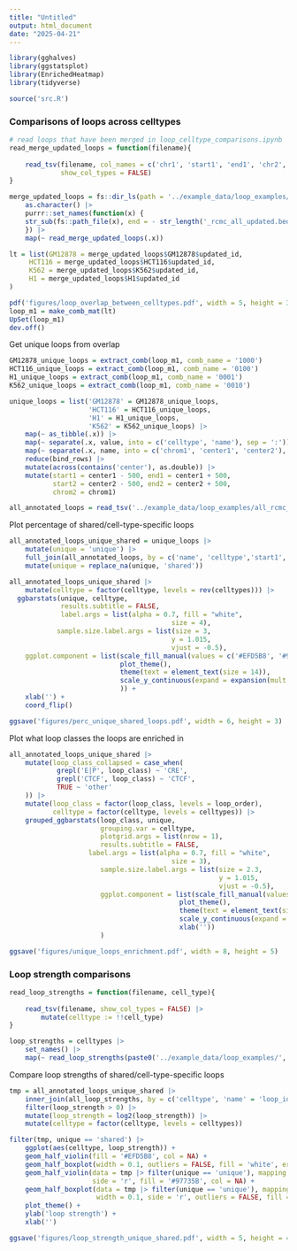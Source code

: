 ```yaml
---
title: "Untitled"
output: html_document
date: "2025-04-21"
---
```


```r
library(gghalves)
library(ggstatsplot)
library(EnrichedHeatmap)
library(tidyverse)
```

```r
source('src.R')
```

### Comparisons of loops across celltypes

```r
# read loops that have been merged in loop_celltype_comparisons.ipynb
read_merge_updated_loops = function(filename){
    
    read_tsv(filename, col_names = c('chr1', 'start1', 'end1', 'chr2', 'start2', 'end2', 'updated_id'),
             show_col_types = FALSE) 
}
```

```r
merge_updated_loops = fs::dir_ls(path = '../example_data/loop_examples/', glob = '*_updated.bedpe') |> 
    as.character() |> 
    purrr::set_names(function(x) {
    str_sub(fs::path_file(x), end = - str_length('_rcmc_all_updated.bedpe') - 1)
    }) |> 
    map(~ read_merge_updated_loops(.x))
```

```r
lt = list(GM12878 = merge_updated_loops$GM12878$updated_id,
     HCT116 = merge_updated_loops$HCT116$updated_id,
     K562 = merge_updated_loops$K562$updated_id,
     H1 = merge_updated_loops$H1$updated_id
)

pdf('figures/loop_overlap_between_celltypes.pdf', width = 5, height = 3)
loop_m1 = make_comb_mat(lt)
UpSet(loop_m1)
dev.off()
```

Get unique loops from overlap 

```r
GM12878_unique_loops = extract_comb(loop_m1, comb_name = '1000')
HCT116_unique_loops = extract_comb(loop_m1, comb_name = '0100')
H1_unique_loops = extract_comb(loop_m1, comb_name = '0001')
K562_unique_loops = extract_comb(loop_m1, comb_name = '0010')
```

```r
unique_loops = list('GM12878' = GM12878_unique_loops,
                    'HCT116' = HCT116_unique_loops,
                    'H1' = H1_unique_loops,
                    'K562' = K562_unique_loops) |> 
    map(~ as_tibble(.x)) |>
    map(~ separate(.x, value, into = c('celltype', 'name'), sep = ':')) |>
    map(~ separate(.x, name, into = c('chrom1', 'center1', 'center2'), sep = '_', remove = FALSE)) |> 
    reduce(bind_rows) |>
    mutate(across(contains('center'), as.double)) |> 
    mutate(start1 = center1 - 500, end1 = center1 + 500,
           start2 = center2 - 500, end2 = center2 + 500,
           chrom2 = chrom1) 
```

```r
all_annotated_loops = read_tsv('../example_data/loop_examples/all_rcmc_annotated_loops.tsv')
```

Plot percentage of shared/cell-type-specific loops

```r
all_annotated_loops_unique_shared = unique_loops |> 
    mutate(unique = 'unique') |> 
    full_join(all_annotated_loops, by = c('name', 'celltype','start1', 'end1', 'start2', 'end2')) |>
    mutate(unique = replace_na(unique, 'shared')) 

all_annotated_loops_unique_shared |> 
    mutate(celltype = factor(celltype, levels = rev(celltypes))) |> 
  ggbarstats(unique, celltype,
             results.subtitle = FALSE,
             label.args = list(alpha = 0.7, fill = "white",
                                         size = 4),
            sample.size.label.args = list(size = 3,
                                         y = 1.015,
                                         vjust = -0.5),
    ggplot.component = list(scale_fill_manual(values = c('#EFD5B8', '#97735B')),
                            plot_theme(),
                            theme(text = element_text(size = 14)),
                            scale_y_continuous(expand = expansion(mult = c(0, 0.05)))
                            )) +
    xlab('') +
    coord_flip()

ggsave('figures/perc_unique_shared_loops.pdf', width = 6, height = 3)
```

Plot what loop classes the loops are enriched in 

```r
all_annotated_loops_unique_shared |> 
    mutate(loop_class_collapsed = case_when(
            grepl('E|P', loop_class) ~ 'CRE',
            grepl('CTCF', loop_class) ~ 'CTCF',
            TRUE ~ 'other'
    )) |> 
    mutate(loop_class = factor(loop_class, levels = loop_order),
           celltype = factor(celltype, levels = celltypes)) |>
    grouped_ggbarstats(loop_class, unique,
                       grouping.var = celltype,
                       plotgrid.args = list(nrow = 1),
                       results.subtitle = FALSE,
                    label.args = list(alpha = 0.7, fill = "white",
                                         size = 3),
                       sample.size.label.args = list(size = 2.3,
                                                     y = 1.015,
                                                     vjust = -0.5),
                       ggplot.component = list(scale_fill_manual(values = rev(loop_colours)),
                                           plot_theme(),
                                           theme(text = element_text(size = 10)),
                                           scale_y_continuous(expand = expansion(mult = c(0, 0.05))),
                                           xlab(''))
                       ) 

ggsave('figures/unique_loops_enrichment.pdf', width = 8, height = 5)
```

### Loop strength comparisons

```r
read_loop_strengths = function(filename, cell_type){
    
    read_tsv(filename, show_col_types = FALSE) |> 
        mutate(celltype := !!cell_type)
}
```

```r
loop_strengths = celltypes |> 
    set_names() |> 
    map(~ read_loop_strengths(paste0('../example_data/loop_examples/', .x, '_rcmc_loop_strength_oe_3kb.tsv'), .x))
```

Compare loop strengths of shared/cell-type-specific loops

```r
tmp = all_annotated_loops_unique_shared |> 
    inner_join(all_loop_strengths, by = c('celltype', 'name' = 'loop_id')) |>
    filter(loop_strength > 0) |> 
    mutate(loop_strength = log2(loop_strength)) |>
    mutate(celltype = factor(celltype, levels = celltypes))

filter(tmp, unique == 'shared') |>   
    ggplot(aes(celltype, loop_strength)) +
    geom_half_violin(fill = '#EFD5B8', col = NA) +
    geom_half_boxplot(width = 0.1, outliers = FALSE, fill = 'white', errorbar.draw = FALSE) +
    geom_half_violin(data = tmp |> filter(unique == 'unique'), mapping = aes(celltype, loop_strength),
                     side = 'r', fill = '#97735B', col = NA) +
    geom_half_boxplot(data = tmp |> filter(unique == 'unique'), mapping = aes(celltype, loop_strength), 
                      width = 0.1, side = 'r', outliers = FALSE, fill = 'white', errorbar.draw = FALSE) +
    plot_theme() +
    ylab('loop strength') +
    xlab('')

ggsave('figures/loop_strength_unique_shared.pdf', width = 5, height = 4)
```

